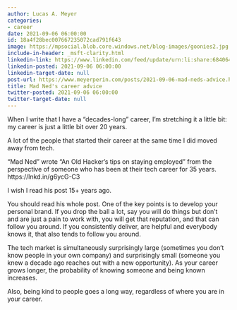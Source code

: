 ```yaml
---
author: Lucas A. Meyer
categories:
- career
date: 2021-09-06 06:00:00
id: 18a4f28bec007667235072cad791f643
image: https://mpsocial.blob.core.windows.net/blog-images/goonies2.jpg
include-in-header: _msft-clarity.html
linkedin-link: https://www.linkedin.com/feed/update/urn:li:share:6840649034512900096
linkedin-posted: 2021-09-06 06:00:00
linkedin-target-date: null
post-url: https://www.meyerperin.com/posts/2021-09-06-mad-neds-advice.html
title: Mad Ned's career advice
twitter-posted: 2021-09-06 06:00:00
twitter-target-date: null
---
```


When I write that I have a "decades-long" career, I'm stretching it a little bit: my career is just a little bit over 20 years. 

A lot of the people that started their career at the same time I did moved away from tech. 

"Mad Ned" wrote "An Old Hacker's tips on staying employed" from the perspective of someone who has been at their tech career for 35 years.
https://lnkd.in/g6ycG-C3 

I wish I read his post 15+ years ago. 

You should read his whole post. One of the key points is to develop your personal brand. If you drop the ball a lot, say you will do things but don't and are just a pain to work with, you will get that reputation, and that can follow you around. If you consistently deliver, are helpful and everybody knows it, that also tends to follow you around. 

The tech market is simultaneously surprisingly large (sometimes you don't know people in your own company) and surprisingly small (someone you knew a decade ago reaches out with a new opportunity). As your career grows longer, the probability of knowing someone and being known increases.

Also, being kind to people goes a long way, regardless of where you are in your career.
